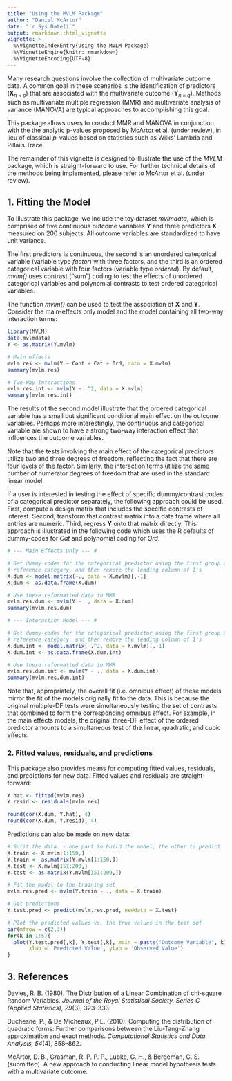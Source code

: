 ```yaml
---
title: "Using the MVLM Package"
author: "Daniel McArtor"
date: "`r Sys.Date()`"
output: rmarkdown::html_vignette
vignette: >
  %\VignetteIndexEntry{Using the MVLM Package}
  %\VignetteEngine{knitr::rmarkdown}
  %\VignetteEncoding{UTF-8}
---
```


Many research questions involve the collection of multivariate outcome data. A common goal in these scenarios is the identification of predictors $\left(\mathbf{X}_{n \times p}\right)$ that are associated with the multivariate outcome $\left(\mathbf{Y}_{n \times q}\right)$. Methods such as multivariate multiple regression (MMR) and multivariate analysis of variance (MANOVA) are typical approaches to accomplishing this goal.

This package allows users to conduct MMR and MANOVA in conjunction with the the analytic p-values proposed by McArtor et al. (under review), in lieu of classical $p$-values based on statistics such as Wilks' Lambda and Pillai's Trace.

The remainder of this vignette is designed to illustrate the use of the *MVLM* package, which is straight-forward to use. For further technical details of the methods being implemented, please refer to McArtor et al. (under review).

## 1. Fitting the Model
To illustrate this package, we include the toy dataset *mvlmdata*, which is comprised of five continuous outcome variables $\mathbf{Y}$ and three predictors $\mathbf{X}$ measured on 200 subjects. All outcome variables are standardized to have unit variance.

The first predictors is continuous, the second is an unordered categorical variable (variable type *factor*) with three factors, and the third is an ordered categorical variable with four factors (variable type *ordered*). By default, *mvlm()* uses contrast ("sum") coding to test the effects of unordered categorical variables and polynomial contrasts to test ordered categorical variables. 

The function *mvlm()* can be used to test the association of $\mathbf{X}$ and $\mathbf{Y}$. Consider the main-effects only model and the model containing all two-way interaction terms:
```r
library(MVLM)
data(mvlmdata)
Y <- as.matrix(Y.mvlm)

# Main effects
mvlm.res <- mvlm(Y ~ Cont + Cat + Ord, data = X.mvlm)
summary(mvlm.res)

# Two-Way Interactions
mvlm.res.int <- mvlm(Y ~ .^2, data = X.mvlm)
summary(mvlm.res.int)
```
The results of the second model illustrate that the ordered categorical variable has a small but significant conditional main effect on the outcome variables. Perhaps more interestingly, the continuous and categorical variable are shown to have a strong two-way interaction effect that influences the outcome variables.

Note that the tests involving the main effect of the categorical predictors utilize two and three degrees of freedom, reflecting the fact that there are four levels of the factor.  Similarly, the interaction terms utilize the same number of numerator degrees of freedom that are used in the standard linear model. 

If a user is interested in testing the effect of specific dummy/contrast codes of a categorical predictor separately, the following approach could be used. First, compute a design matrix that includes the specific contrasts of interest. Second, transform that contrast matrix into a data frame where all entries are numeric. Third, regress $\mathbf{Y}$ onto that matrix directly. This approach is illustrated in the following code which uses the R defaults of dummy-codes for *Cat* and polynomial coding for *Ord*.
```r
# --- Main Effects Only --- #

# Get dummy-codes for the categorical predictor using the first group as a
# reference category, and then remove the leading column of 1's
X.dum <- model.matrix(~., data = X.mvlm)[,-1]
X.dum <- as.data.frame(X.dum)

# Use these reformatted data in MMR
mvlm.res.dum <- mvlm(Y ~ ., data = X.dum)
summary(mvlm.res.dum)

# --- Interaction Model --- #

# Get dummy-codes for the categorical predictor using the first group as a
# reference category, and then remove the leading column of 1's
X.dum.int <- model.matrix(~.^2, data = X.mvlm)[,-1]
X.dum.int <- as.data.frame(X.dum.int)

# Use these reformatted data in MMR
mvlm.res.dum.int <- mvlm(Y ~ ., data = X.dum.int)
summary(mvlm.res.dum.int)
```
Note that, appropriately, the overall fit (i.e. omnibus effect) of these models mirror the fit of the models originally fit to the data. This is because the original multiple-DF tests were simultaneously testing the set of contrasts that combined to form the corresponding omnibus effect. For example, in the main effects models, the original three-DF effect of the ordered predictor amounts to a simultaneous test of the linear, quadratic, and cubic effects.

### 2. Fitted values, residuals, and predictions
This package also provides means for computing fitted values, residuals, and predictions for new data. Fitted values and residuals are straight-forward:

```r
Y.hat <- fitted(mvlm.res)
Y.resid <- residuals(mvlm.res)
```
```r
round(cor(X.dum, Y.hat), 4)
round(cor(X.dum, Y.resid), 4)
```

Predictions can also be made on new data:
```r
# Split the data  - one part to build the model, the other to predict
X.train <- X.mvlm[1:150,]
Y.train <- as.matrix(Y.mvlm[1:150,])
X.test <- X.mvlm[151:200,]
Y.test <- as.matrix(Y.mvlm[151:200,])

# Fit the model to the training set
mvlm.res.pred <- mvlm(Y.train ~ ., data = X.train)

# Get predictions
Y.test.pred <- predict(mvlm.res.pred, newdata = X.test)

# Plot the predicted values vs. the true values in the test set
par(mfrow = c(2,3))
for(k in 1:5){
  plot(Y.test.pred[,k], Y.test[,k], main = paste("Outcome Variable", k),
       xlab = 'Predicted Value', ylab = 'Observed Value')
}
```

## 3. References
Davies, R. B. (1980). The Distribution of a Linear Combination of chi-square Random Variables. *Journal of the Royal Statistical Society. Series C (Applied Statistics), 29*(3), 323–333.

Duchesne, P., & De Micheaux, P.L. (2010). Computing the distribution of quadratic forms: Further comparisons between the Liu-Tang-Zhang approximation and exact methods. *Computational Statistics and Data Analysis, 54*(4), 858–862.

McArtor, D. B., Grasman, R. P. P. P., Lubke, G. H., & Bergeman, C. S. (submitted). A new approach to conducting linear model hypothesis tests with a multivariate outcome.
